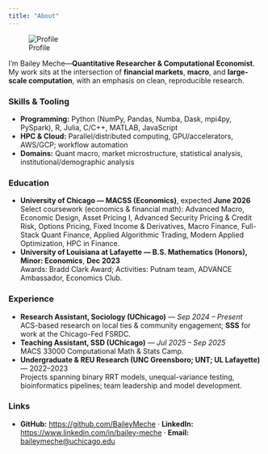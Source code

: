 ```yaml
---
title: "About"
---
```


![Profile](assets/img/profile.jpg)

I’m Bailey Meche—**Quantitative Researcher & Computational Economist**.  
My work sits at the intersection of **financial markets**, **macro**, and **large-scale computation**, with an emphasis on clean, reproducible research.

### Skills & Tooling
- **Programming:** Python (NumPy, Pandas, Numba, Dask, mpi4py, PySpark), R, Julia, C/C++, MATLAB, JavaScript  
- **HPC & Cloud:** Parallel/distributed computing, GPU/accelerators, AWS/GCP; workflow automation  
- **Domains:** Quant macro, market microstructure, statistical analysis, institutional/demographic analysis  <!-- :contentReference[oaicite:4]{index=4} -->

### Education
- **University of Chicago — MACSS (Economics)**, expected **June 2026**  
  Select coursework (economics & financial math): Advanced Macro, Economic Design, Asset Pricing I, Advanced Security Pricing & Credit Risk, Options Pricing, Fixed Income & Derivatives, Macro Finance, Full-Stack Quant Finance, Applied Algorithmic Trading, Modern Applied Optimization, HPC in Finance.  <!-- :contentReference[oaicite:5]{index=5} -->
- **University of Louisiana at Lafayette — B.S. Mathematics (Honors), Minor: Economics**, **Dec 2023**  
  Awards: Bradd Clark Award; Activities: Putnam team, ADVANCE Ambassador, Economics Club.  <!-- :contentReference[oaicite:6]{index=6} -->

### Experience
- **Research Assistant, Sociology (UChicago)** — *Sep 2024 – Present*  
  ACS-based research on local ties & community engagement; **SSS** for work at the Chicago-Fed FSRDC.  <!-- :contentReference[oaicite:7]{index=7} -->
- **Teaching Assistant, SSD (UChicago)** — *Jul 2025 – Sep 2025*  
  MACS 33000 Computational Math & Stats Camp.  <!-- :contentReference[oaicite:8]{index=8} -->
- **Undergraduate & REU Research (UNC Greensboro; UNT; UL Lafayette)** — 2022–2023  
  Projects spanning binary RRT models, unequal-variance testing, bioinformatics pipelines; team leadership and model development.  <!-- :contentReference[oaicite:9]{index=9} -->

### Links
- **GitHub:** <https://github.com/BaileyMeche> · **LinkedIn:** <https://www.linkedin.com/in/bailey-meche> · **Email:** <baileymeche@uchicago.edu>
